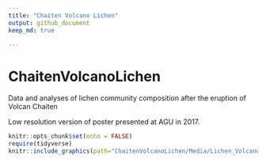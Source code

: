 ```yaml
---
title: "Chaiten Volcano Lichen"
output: github_document
keep_md: true

---
```

# ChaitenVolcanoLichen
Data and analyses of lichen community composition after the eruption of Volcan Chaiten

Low resolution version of poster presented at AGU in 2017.
```r
knitr::opts_chunk$set(echo = FALSE)
require(tidyverse)
knitr::include_graphics(path="ChaitenVolcanoLichen/Media/Lichen_Volcano_Resilience_lowres.jpg")

```